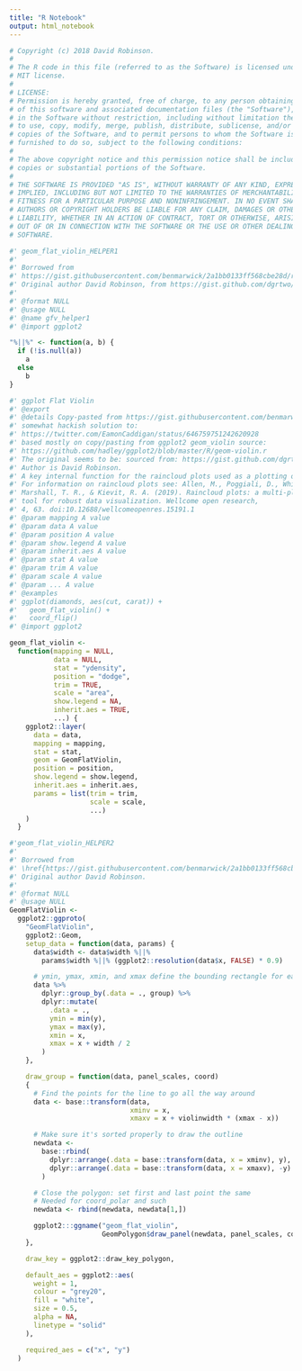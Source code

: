 ```yaml
---
title: "R Notebook"
output: html_notebook
---
```

```r

# Copyright (c) 2018 David Robinson.
#
# The R code in this file (referred to as the Software) is licensed under the
# MIT license.
#
# LICENSE:
# Permission is hereby granted, free of charge, to any person obtaining a copy
# of this software and associated documentation files (the "Software"), to deal
# in the Software without restriction, including without limitation the rights
# to use, copy, modify, merge, publish, distribute, sublicense, and/or sell
# copies of the Software, and to permit persons to whom the Software is
# furnished to do so, subject to the following conditions:
#
# The above copyright notice and this permission notice shall be included in all
# copies or substantial portions of the Software.
#
# THE SOFTWARE IS PROVIDED "AS IS", WITHOUT WARRANTY OF ANY KIND, EXPRESS OR
# IMPLIED, INCLUDING BUT NOT LIMITED TO THE WARRANTIES OF MERCHANTABILITY,
# FITNESS FOR A PARTICULAR PURPOSE AND NONINFRINGEMENT. IN NO EVENT SHALL THE
# AUTHORS OR COPYRIGHT HOLDERS BE LIABLE FOR ANY CLAIM, DAMAGES OR OTHER
# LIABILITY, WHETHER IN AN ACTION OF CONTRACT, TORT OR OTHERWISE, ARISING FROM,
# OUT OF OR IN CONNECTION WITH THE SOFTWARE OR THE USE OR OTHER DEALINGS IN THE
# SOFTWARE.

#' geom_flat_violin_HELPER1
#'
#' Borrowed from
#' https://gist.githubusercontent.com/benmarwick/2a1bb0133ff568cbe28d/raw/fb53bd97121f7f9ce947837ef1a4c65a73bffb3f/geom_flat_violin.R.
#' Original author David Robinson, from https://gist.github.com/dgrtwo/eb7750e74997891d7c20
#'
#' @format NULL
#' @usage NULL
#' @name gfv_helper1
#' @import ggplot2

"%||%" <- function(a, b) {
  if (!is.null(a))
    a
  else
    b
}

#' ggplot Flat Violin
#' @export
#' @details Copy-pasted from https://gist.githubusercontent.com/benmarwick/2a1bb0133ff568cbe28d/raw/fb53bd97121f7f9ce947837ef1a4c65a73bffb3f/geom_flat_violin.R
#' somewhat hackish solution to:
#' https://twitter.com/EamonCaddigan/status/646759751242620928
#' based mostly on copy/pasting from ggplot2 geom_violin source:
#' https://github.com/hadley/ggplot2/blob/master/R/geom-violin.r
#' The original seems to be: sourced from: https://gist.github.com/dgrtwo/eb7750e74997891d7c20,
#' Author is David Robinson.
#' A key internal function for the raincloud plots used as a plotting option in this package.
#' For information on raincloud plots see: Allen, M., Poggiali, D., Whitaker, K.,
#' Marshall, T. R., & Kievit, R. A. (2019). Raincloud plots: a multi-platform
#' tool for robust data visualization. Wellcome open research,
#' 4, 63. doi:10.12688/wellcomeopenres.15191.1
#' @param mapping A value
#' @param data A value
#' @param position A value
#' @param show.legend A value
#' @param inherit.aes A value
#' @param stat A value
#' @param trim A value
#' @param scale A value
#' @param ... A value
#' @examples
#' ggplot(diamonds, aes(cut, carat)) +
#'   geom_flat_violin() +
#'   coord_flip()
#' @import ggplot2

geom_flat_violin <-
  function(mapping = NULL,
           data = NULL,
           stat = "ydensity",
           position = "dodge",
           trim = TRUE,
           scale = "area",
           show.legend = NA,
           inherit.aes = TRUE,
           ...) {
    ggplot2::layer(
      data = data,
      mapping = mapping,
      stat = stat,
      geom = GeomFlatViolin,
      position = position,
      show.legend = show.legend,
      inherit.aes = inherit.aes,
      params = list(trim = trim,
                    scale = scale,
                    ...)
    )
  }

#'geom_flat_violin_HELPER2
#'
#' Borrowed from
#' \href{https://gist.githubusercontent.com/benmarwick/2a1bb0133ff568cbe28d/raw/fb53bd97121f7f9ce947837ef1a4c65a73bffb3f/geom_flat_violin.R}{Ben Marwick}.
#' Original author David Robinson.
#'
#' @format NULL
#' @usage NULL
GeomFlatViolin <-
  ggplot2::ggproto(
    "GeomFlatViolin",
    ggplot2::Geom,
    setup_data = function(data, params) {
      data$width <- data$width %||%
        params$width %||% (ggplot2::resolution(data$x, FALSE) * 0.9)

      # ymin, ymax, xmin, and xmax define the bounding rectangle for each group
      data %>%
        dplyr::group_by(.data = ., group) %>%
        dplyr::mutate(
          .data = .,
          ymin = min(y),
          ymax = max(y),
          xmin = x,
          xmax = x + width / 2
        )
    },

    draw_group = function(data, panel_scales, coord)
    {
      # Find the points for the line to go all the way around
      data <- base::transform(data,
                              xminv = x,
                              xmaxv = x + violinwidth * (xmax - x))

      # Make sure it's sorted properly to draw the outline
      newdata <-
        base::rbind(
          dplyr::arrange(.data = base::transform(data, x = xminv), y),
          dplyr::arrange(.data = base::transform(data, x = xmaxv), -y)
        )

      # Close the polygon: set first and last point the same
      # Needed for coord_polar and such
      newdata <- rbind(newdata, newdata[1,])

      ggplot2:::ggname("geom_flat_violin",
                       GeomPolygon$draw_panel(newdata, panel_scales, coord))
    },

    draw_key = ggplot2::draw_key_polygon,

    default_aes = ggplot2::aes(
      weight = 1,
      colour = "grey20",
      fill = "white",
      size = 0.5,
      alpha = NA,
      linetype = "solid"
    ),

    required_aes = c("x", "y")
  )
```
